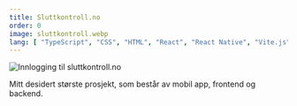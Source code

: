 ```yaml
---
title: Sluttkontroll.no
order: 0
image: sluttkontroll.webp
lang: [ "TypeScript", "CSS", "HTML", "React", "React Native", "Vite.js", "Express", "Expo", "Tailwind CSS" ]
---
```



![Innlogging til sluttkontroll.no](/images/projects/sluttkontroll.webp "Sluttkontroll innlogging")

Mitt desidert største prosjekt, som består av mobil app, frontend og backend.